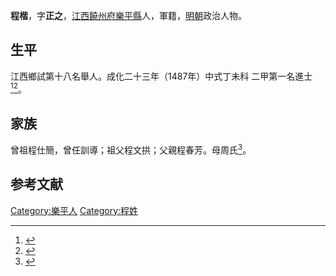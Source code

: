 {{明清人物信息框
| 姓名 = 程楷
| 原名 =
| 圖片名稱= 
| 圖片大小 =
| 圖片說明 = 
| 最高職務 =
| 國家 = 大明 
| 爵位 =
| 籍貫 = [[江西|江西]][[饒州府|饒州府]][[樂平縣|樂平縣]]
| 族裔 = 
| 字號 = 
| 諡號 =
| 出生日期 = 八月二十一日
| 出生地點 =
| 逝世日期 = 卒年不詳 
| 逝世地點 =
| 墓葬 =
| 配偶 = 毛氏
| 親屬 = 
| 出身 =
* 成化二十三年丁未科進士出身
| 經歷 =
| 著作 = 
}}
'''程楷'''{{BD|1453年||？年||}}，字'''正之'''，[[江西|江西]][[饒州府|饒州府]][[樂平縣|樂平縣]]人，軍籍，[[明朝|明朝]]政治人物。

== 生平 ==
江西鄉試第十八名舉人。成化二十三年（1487年）中式丁未科<!---會試第一名--->二甲第一名進士<ref>{{Cite book|title=《[[皇明贡举考|皇明贡举考]]》卷五|last=（明）[[张朝瑞|张朝瑞]]|first=|publisher=《续修四库全书》史部第828册|year=|isbn=|location=|pages=}}</ref><ref>{{Cite book|title=贡举志五种 上|last=鲁小俊，江俊伟著|first=|publisher=武汉：武汉大学出版社|year=2009|isbn=978-7-307-07043-1|location=|pages=256-258}}</ref>。

== 家族 ==
曾祖程仕簡，曾任訓導；祖父程文拱；父親程春芳。母周氏<ref>{{Cite book|title=天一阁藏明代科举录选刊 登科录 点校本|last=龚延明主编|first=|publisher=宁波出版社|year=2016|isbn=978-7-5526-2320-8|location=宁波|pages=|quote=《天一閣藏明代科舉錄選刊.登科錄》之《成化二十三年進士登科錄》}}</ref>。

==参考文献==
{{reflist}}
{{成化二十三年丁未科殿試金榜}}
{{DEFAULTSORT:}}
[[Category:樂平人|Category:樂平人]]
[[Category:程姓|Category:程姓]]